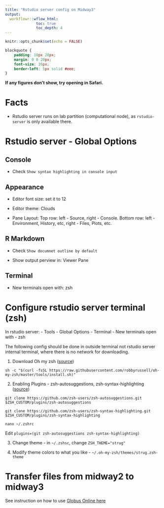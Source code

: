 ```yaml
---
title: "Rstudio server config on Midway3"
output:
  workflowr::wflow_html:
              toc: true
              toc_depth: 4
---
```


```r
knitr::opts_chunk$set(echo = FALSE)
```

```css
blockquote {
    padding: 10px 20px;
    margin: 0 0 20px;
    font-size: 16px;
    border-left: 5px solid #eee;
}
```

**If any figures don't show, try opening in Safari.**

# Facts

- Rstudio server runs on lab partition (computational node), as `rstudio-server` is only available there.


# Rstudio server - Global Options


## Console

- Check `Show syntax highlighting in console input`

## Appearance

- Editor font size: set it to 12

- Editor theme: Clouds

- Pane Layout: Top row: left - Source, right - Console. Bottom row: left - Environment, History, etc, right - Files, Plots, etc.

## R Markdown

- Check `Show documnet outline by default`

- Show output perview in: Viewer Pane


## Terminal

- New terminals open with: zsh



# Configure rstudio server terminal (zsh)

In rstudio server: - Tools - Global Options - Terminal - New terminals open with - zsh


The following config should be done in outside terminal not rstudio server internal terminal, where there is no network for downloading.

1. Download Oh my zsh ([source](https://gist.github.com/dogrocker/1efb8fd9427779c827058f873b94df95))

  `sh -c "$(curl -fsSL https://raw.githubusercontent.com/robbyrussell/oh-my-zsh/master/tools/install.sh)"`

2. Enabling Plugins - zsh-autosuggestions, zsh-syntax-highlighting ([source](https://gist.github.com/dogrocker/1efb8fd9427779c827058f873b94df95))

  `git clone https://github.com/zsh-users/zsh-autosuggestions.git $ZSH_CUSTOM/plugins/zsh-autosuggestions`
  
  `git clone https://github.com/zsh-users/zsh-syntax-highlighting.git $ZSH_CUSTOM/plugins/zsh-syntax-highlighting`
  
  `nano ~/.zshrc`
  
  Edit `plugins=(git zsh-autosuggestions zsh-syntax-highlighting)`

3. Change theme - in `~/.zshsc`, change `ZSH_THEME="strug"`

4. Modify theme colors to what you like - `~/.oh-my-zsh/themes/strug.zsh-theme`


# Transfer files from midway2 to midway3

See instruction on how to use [Globus Online here](https://rcc.uchicago.edu/docs/data-transfer/index.html#globus-online)

